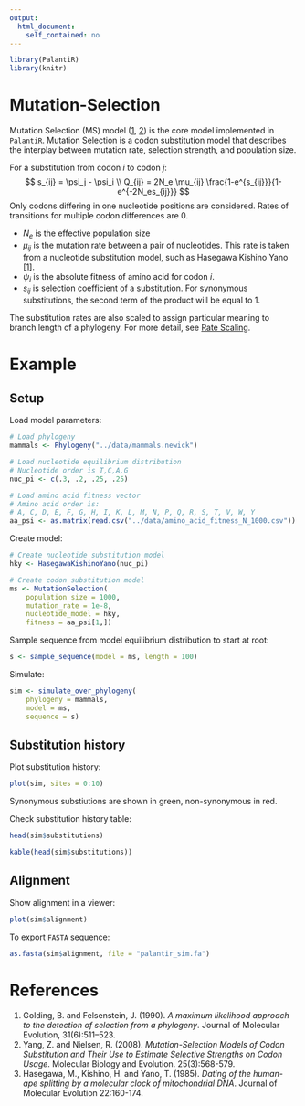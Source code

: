 ```yaml
---
output: 
  html_document: 
    self_contained: no
---
```


```r
library(PalantiR)
library(knitr)
```

# Mutation-Selection

Mutation Selection (MS) model ([1](https://www.ncbi.nlm.nih.gov/pubmed/18178545), [2](http://link.springer.com/article/10.1007/BF02102078)) is the core model implemented in `PalantiR`.
Mutation Selection is a codon substitution model that describes the interplay between mutation rate, selection strength, and population size.

For a substitution from codon $i$ to codon $j$:
$$
s_{ij} = \psi_j - \psi_i \\
Q_{ij} = 2N_e \mu_{ij} \frac{1-e^{s_{ij}}}{1-e^{-2N_es_{ij}}}
$$
Only codons differing in one nucleotide positions are considered. Rates of transitions for multiple codon differences are $0$.

* $N_e$ is the effective population size
* $\mu_{ij}$ is the mutation rate between a pair of nucleotides. This rate is taken from a nucleotide substitution model, such as Hasegawa Kishino Yano [[1](https://www.ncbi.nlm.nih.gov/pubmed/3934395)].
* $\psi_i$ is the absolute fitness of amino acid for codon $i$.
* $s_{ij}$ is selection coefficient of a substitution. For synonymous substitutions, the second term of the product will be equal to $1$.

The substitution rates are also scaled to assign particular meaning to branch length of a phylogeny. For more detail, see [Rate Scaling](Rate_Scaling.html).

# Example

## Setup

Load model parameters:

```r
# Load phylogeny
mammals <- Phylogeny("../data/mammals.newick")

# Load nucleotide equilibrium distribution
# Nucleotide order is T,C,A,G
nuc_pi <- c(.3, .2, .25, .25)

# Load amino acid fitness vector
# Amino acid order is:
# A, C, D, E, F, G, H, I, K, L, M, N, P, Q, R, S, T, V, W, Y
aa_psi <- as.matrix(read.csv("../data/amino_acid_fitness_N_1000.csv"))
```

Create model:

```r
# Create nucleotide substitution model
hky <- HasegawaKishinoYano(nuc_pi)

# Create codon substitution model
ms <- MutationSelection(
    population_size = 1000,
    mutation_rate = 1e-8,
    nucleotide_model = hky,
    fitness = aa_psi[1,])
```

Sample sequence from model equilibrium distribution to start at root:

```r
s <- sample_sequence(model = ms, length = 100)
```

Simulate:

```r
sim <- simulate_over_phylogeny(
    phylogeny = mammals,
    model = ms,
    sequence = s)
```

## Substitution history

Plot substitution history:

```r
plot(sim, sites = 0:10)
```

Synonymous substiutions are shown in green, non-synonymous in red.

Check substitution history table:

```r
head(sim$substitutions)
```
```r
kable(head(sim$substitutions))
```

## Alignment

Show alignment in a viewer:

```r
plot(sim$alignment)
```

To export `FASTA` sequence:

```r
as.fasta(sim$alignment, file = "palantir_sim.fa")
```


# References

1. Golding, B. and Felsenstein, J. (1990). _A maximum likelihood approach to the detection of selection from a phylogeny_. Journal of Molecular Evolution, 31(6):511–523.
2. Yang, Z. and Nielsen, R. (2008). _Mutation-Selection Models of Codon Substitution and Their Use to Estimate
Selective Strengths on Codon Usage_. Molecular Biology and Evolution. 25(3):568-579.
3. Hasegawa, M., Kishino, H. and Yano, T. (1985). _Dating of the human-ape splitting by a molecular clock of mitochondrial DNA_. Journal of Molecular Evolution 22:160-174.
